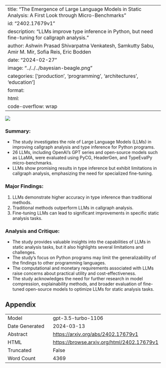 
---
title: "The Emergence of Large Language Models in Static Analysis: A First Look through Micro-Benchmarks"
id: "2402.17679v1"
description: "LLMs improve type inference in Python, but need fine-tuning for callgraph analysis."
author: Ashwin Prasad Shivarpatna Venkatesh, Samkutty Sabu, Amir M. Mir, Sofia Reis, Eric Bodden
date: "2024-02-27"
image: "../../../bayesian-beagle.png"
categories: ['production', 'programming', 'architectures', 'education']
format:
  html:
    code-overflow: wrap
---

![](../../../bayesian-beagle.png)

### **Summary:**
- The study investigates the role of Large Language Models (LLMs) in improving callgraph analysis and type inference for Python programs.
- 26 LLMs, including OpenAI’s GPT series and open-source models such as LLaMA, were evaluated using PyCG, HeaderGen, and TypeEvalPy micro-benchmarks.
- LLMs show promising results in type inference but exhibit limitations in callgraph analysis, emphasizing the need for specialized fine-tuning.

### Major Findings:
1. LLMs demonstrate higher accuracy in type inference than traditional methods.
2. Traditional methods outperform LLMs in callgraph analysis.
3. Fine-tuning LLMs can lead to significant improvements in specific static analysis tasks.

### Analysis and Critique:
- The study provides valuable insights into the capabilities of LLMs in static analysis tasks, but it also highlights several limitations and challenges.
- The study's focus on Python programs may limit the generalizability of the findings to other programming languages.
- The computational and monetary requirements associated with LLMs raise concerns about practical utility and cost-effectiveness.
- The study acknowledges the need for further research in model compression, explainability methods, and broader evaluation of fine-tuned open-source models to optimize LLMs for static analysis tasks.

## Appendix

|          |          |
|----------|----------|
| Model     | gpt-3.5-turbo-1106       |
| Date Generated     | 2024-03-13       |
| Abstract | [https://arxiv.org/abs/2402.17679v1](https://arxiv.org/abs/2402.17679v1)        |
| HTML     | [https://browse.arxiv.org/html/2402.17679v1](https://browse.arxiv.org/html/2402.17679v1)       |
| Truncated       | False       |
| Word Count       | 4369       |